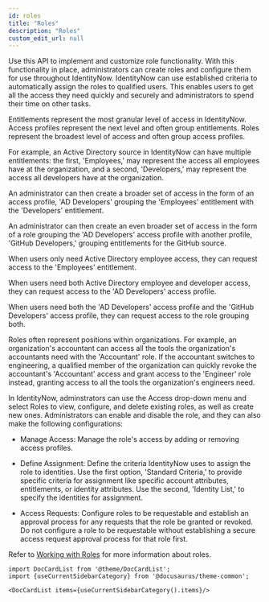 ```yaml
---
id: roles
title: "Roles"
description: "Roles"
custom_edit_url: null
---
```




Use this API to implement and customize role functionality.
With this functionality in place, administrators can create roles and configure them for use throughout IdentityNow. 
IdentityNow can use established criteria to automatically assign the roles to qualified users. This enables users to get all the access they need quickly and securely and administrators to spend their time on other tasks.

Entitlements represent the most granular level of access in IdentityNow. 
Access profiles represent the next level and often group entitlements. 
Roles represent the broadest level of access and often group access profiles. 

For example, an Active Directory source in IdentityNow can have multiple entitlements: the first, 'Employees,' may represent the access all employees have at the organization, and a second, 'Developers,' may represent the access all developers have at the organization.

An administrator can then create a broader set of access in the form of an access profile, 'AD Developers' grouping the 'Employees' entitlement with the 'Developers' entitlement.

An administrator can then create an even broader set of access in the form of a role grouping the 'AD Developers' access profile with another profile, 'GitHub Developers,' grouping entitlements for the GitHub source.

When users only need Active Directory employee access, they can request access to the 'Employees' entitlement.

When users need both Active Directory employee and developer access, they can request access to the 'AD Developers' access profile.

When users need both the 'AD Developers' access profile and the 'GitHub Developers' access profile, they can request access to the role grouping both. 

Roles often represent positions within organizations. 
For example, an organization's accountant can access all the tools the organization's accountants need with the 'Accountant' role. 
If the accountant switches to engineering, a qualified member of the organization can quickly revoke the accountant's 'Accountant' access and grant access to the 'Engineer' role instead, granting access to all the tools the organization's engineers need.

In IdentityNow, adminstrators can use the Access drop-down menu and select Roles to view, configure, and delete existing roles, as well as create new ones. 
Administrators can enable and disable the role, and they can also make the following configurations: 

- Manage Access: Manage the role's access by adding or removing access profiles.

- Define Assignment: Define the criteria IdentityNow uses to assign the role to identities. 
Use the first option, 'Standard Criteria,' to provide specific criteria for assignment like specific account attributes, entitlements, or identity attributes. 
Use the second, 'Identity List,' to specify the identities for assignment.

- Access Requests: Configure roles to be requestable and establish an approval process for any requests that the role be granted or revoked. 
Do not configure a role to be requestable without establishing a secure access request approval process for that role first. 

Refer to [Working with Roles](https://documentation.sailpoint.com/saas/help/provisioning/roles.html) for more information about roles.




```mdx-code-block
import DocCardList from '@theme/DocCardList';
import {useCurrentSidebarCategory} from '@docusaurus/theme-common';

<DocCardList items={useCurrentSidebarCategory().items}/>
```
      